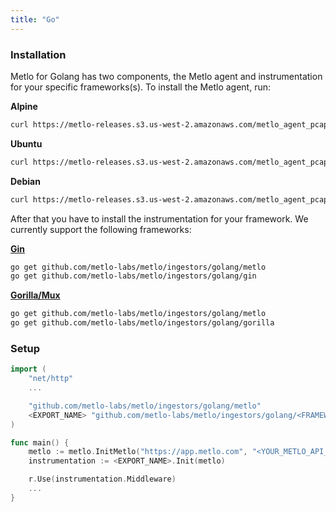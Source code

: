 ```yaml
---
title: "Go"
---
```


### Installation

Metlo for Golang has two components, the Metlo agent and instrumentation for
your specific frameworks(s). To install the Metlo agent, run:

**Alpine**

```bash Bash
curl https://metlo-releases.s3.us-west-2.amazonaws.com/metlo_agent_pcap_linux_amd64_alpine_0.1.1 > /usr/bin/local/metlo-agent
```

**Ubuntu**

```bash Bash
curl https://metlo-releases.s3.us-west-2.amazonaws.com/metlo_agent_pcap_linux_amd64_ubuntu_jammy.1.1 > /usr/bin/local/metlo-agent
```

**Debian**

```bash Bash
curl https://metlo-releases.s3.us-west-2.amazonaws.com/metlo_agent_pcap_linux_amd64_debian_bullseye_0.1.1 > /usr/bin/local/metlo-agent
```

After that you have to install the instrumentation for your framework. We
currently support the following frameworks:

**[Gin](https://github.com/gin-gonic/gin)**

```bash Bash
go get github.com/metlo-labs/metlo/ingestors/golang/metlo
go get github.com/metlo-labs/metlo/ingestors/golang/gin
```

**[Gorilla/Mux](https://github.com/gorilla/mux)**

```bash Bash
go get github.com/metlo-labs/metlo/ingestors/golang/metlo
go get github.com/metlo-labs/metlo/ingestors/golang/gorilla
```

### Setup

```go Go
import (
    "net/http"
    ...

    "github.com/metlo-labs/metlo/ingestors/golang/metlo"
    <EXPORT_NAME> "github.com/metlo-labs/metlo/ingestors/golang/<FRAMEWORK_NAME>"
)

func main() {
    metlo := metlo.InitMetlo("https://app.metlo.com", "<YOUR_METLO_API_KEY>")
    instrumentation := <EXPORT_NAME>.Init(metlo)

    r.Use(instrumentation.Middleware)
    ...
}
```
